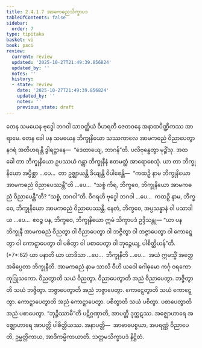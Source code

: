 ```yaml
---
title: 2.4.1.7 အာမကဓညသိက္ခာပဒ
tableOfContents: false
sidebar:
  order: 7
type: tipitaka
basket: vi
book: paci
review:
  current: review
  updated: '2025-10-27T21:49:39.856824'
  updated_by: ''
  notes: ''
  history:
  - state: review
    date: '2025-10-27T21:49:39.856824'
    updated_by: ''
    notes: ''
    previous_state: draft
---
```



<ReviewStatus review={frontmatter.review} showDetails={true} />

<HypothesisAnnotation frontmatter={frontmatter} />

<DynamicBreadcrumb />

<Division number="820" book="paci" e="ch" v="2" p="346">

<Paragraph number="2623" book="paci">
တေန သမယေန ဗုဒ္ဓေါ ဘဂဝါ သာဝတ္ထိယံ ဝိဟရတိ ဇေတဝနေ အနာထပိဏ္ဍိကဿ အာရာမေ. တေန ခေါ ပန သမယေန ဘိက္ခုနိယော သဿကာလေ အာမကဓညံ ဝိညာပေတွာ နဂရံ အတိဟရန္တိ ဒွါရဋ္ဌာနေ—  “ဒေထာယျေ, ဘာဂန်”တိ. ပလိဗုန္ဓေတွာ မုဉ္စိံသု.
</Paragraph>

<Paragraph number="2624" book="paci">
အထ ခေါ တာ ဘိက္ခုနိယော ဥပဿယံ ဂန္တွာ ဘိက္ခုနီနံ ဧတမတ္ထံ အာရောစေသုံ. ယာ တာ ဘိက္ခုနိယော အပ္ပိစ္ဆာ …ပေ…  တာ ဥဇ္ဈာယန္တိ ခိယျန္တိ ဝိပါစေန္တိ—  “ကထဉှိ နာမ ဘိက္ခုနိယော အာမကဓညံ ဝိညာပေဿန္တီ”တိ …ပေ…  “သစ္စံ ကိရ, ဘိက္ခဝေ, ဘိက္ခုနိယော အာမကဓညံ ဝိညာပေန္တီ”တိ? “သစ္စံ, ဘဂဝါ”တိ. ဝိဂရဟိ ဗုဒ္ဓေါ ဘဂဝါ …ပေ…  ကထဉှိ နာမ, ဘိက္ခဝေ, ဘိက္ခုနိယော အာမကဓညံ ဝိညာပေဿန္တိ. နေတံ, ဘိက္ခဝေ, အပ္ပသန္နာနံ ဝါ ပသာဒါယ …ပေ…  ဧဝဉ္စ ပန, ဘိက္ခဝေ, ဘိက္ခုနိယော ဣမံ သိက္ခာပဒံ ဥဒ္ဒိသန္တု—
</Paragraph>

</Division>
<Division number="821" book="paci" e="ch" v="2" p="346">

<Paragraph number="2625" book="paci">
<Emphasis>“ယာ ပန ဘိက္ခုနီ အာမကဓညံ ဝိညတွာ ဝါ ဝိညာပေတွာ ဝါ ဘဇ္ဇိတွာ ဝါ ဘဇ္ဇာပေတွာ ဝါ ကောဋ္ဋေတွာ ဝါ ကောဋ္ဋာပေတွာ ဝါ ပစိတွာ ဝါ ပစာပေတွာ ဝါ ဘုဉ္ဇေယျ, ပါစိတ္တိယန်”</Emphasis>တိ. (*7*:<Emphasis>62</Emphasis>)
</Paragraph>

</Division>
<Division number="822" book="paci" e="ch" v="2" p="346">

<Paragraph number="2626" book="paci">
<Emphasis>ယာ ပနာ</Emphasis>တိ ယာ ယာဒိသာ …ပေ…  <Emphasis>ဘိက္ခုနီ</Emphasis>တိ …ပေ…  အယံ ဣမသ္မိံ အတ္ထေ အဓိပ္ပေတာ ဘိက္ခုနီတိ.
</Paragraph>

<Paragraph number="2627" book="paci">
<Emphasis>အာမကဓညံ</Emphasis> နာမ သာလိ ဝီဟိ ယဝေါ ဂေါဓုမော ကင်္ဂု ဝရကော ကုဒြုသကော.
</Paragraph>

<Paragraph number="2628" book="paci">
<Emphasis>ဝိညတွာ</Emphasis>တိ သယံ ဝိညတွာ. <Emphasis>ဝိညာပေတွာ</Emphasis>တိ အညံ ဝိညာပေတွာ.
</Paragraph>

<Paragraph number="2629" book="paci">
<Emphasis>ဘဇ္ဇိတွာ</Emphasis>တိ သယံ ဘဇ္ဇိတွာ. <Emphasis>ဘဇ္ဇာပေတွာ</Emphasis>တိ အညံ ဘဇ္ဇာပေတွာ.
</Paragraph>

<Paragraph number="2630" book="paci">
<Emphasis>ကောဋ္ဋေတွာ</Emphasis>တိ သယံ ကောဋ္ဋေတွာ. <Emphasis>ကောဋ္ဋာပေတွာ</Emphasis>တိ အညံ ကောဋ္ဋာပေတွာ.
</Paragraph>

<Paragraph number="2631" book="paci">
<Emphasis>ပစိတွာ</Emphasis>တိ သယံ ပစိတွာ. <Emphasis>ပစာပေတွာ</Emphasis>တိ အညံ ပစာပေတွာ.
</Paragraph>

<Paragraph number="2632" book="paci">
“ဘုဉ္ဇိဿာမီ”တိ ပဋိဂ္ဂဏှာတိ, အာပတ္တိ ဒုက္ကဋဿ. အဇ္ဈောဟာရေ အဇ္ဈောဟာရေ အာပတ္တိ ပါစိတ္တိယဿ.
</Paragraph>

</Division>
<Division number="823" book="paci" e="ch" v="2" p="347">

<Paragraph number="2633" book="paci">
အနာပတ္တိ—  အာဗာဓပစ္စယာ, အပရဏ္ဏံ ဝိညာပေတိ, ဥမ္မတ္တိကာယ, အာဒိကမ္မိကာယာတိ.

</Paragraph>
</Division>

<Paragraph number="2634" type="center" book="paci">
သတ္တမသိက္ခာပဒံ နိဋ္ဌိတံ.
</Paragraph>